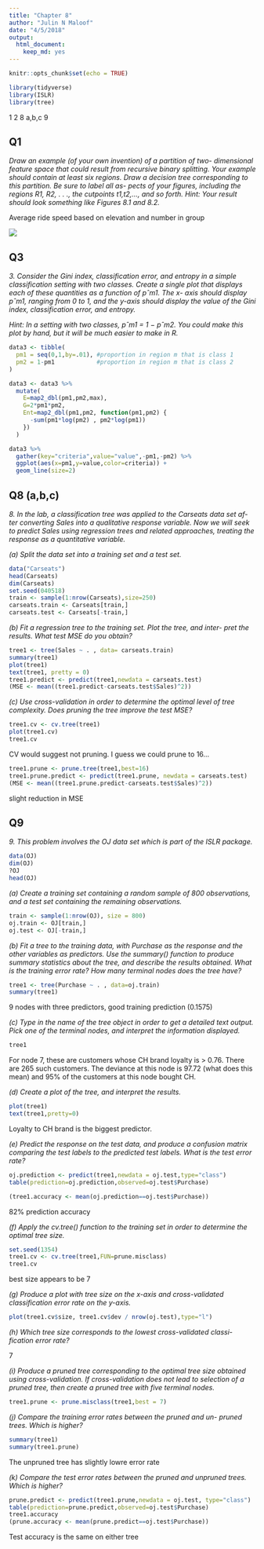 ```yaml
---
title: "Chapter 8"
author: "Julin N Maloof"
date: "4/5/2018"
output: 
  html_document: 
    keep_md: yes
---
```


```r
knitr::opts_chunk$set(echo = TRUE)
```

```r
library(tidyverse)
library(ISLR)
library(tree)
```

1
2
8 a,b,c
9

## Q1

_Draw an example (of your own invention) of a partition of two- dimensional feature space that could result from recursive binary splitting. Your example should contain at least six regions. Draw a decision tree corresponding to this partition. Be sure to label all as- pects of your figures, including the regions R1, R2, . . ., the cutpoints t1,t2,..., and so forth.
Hint: Your result should look something like Figures 8.1 and 8.2._

Average ride speed based on elevation and number in group

![](decisionTree.jpeg)

## Q3

_3. Consider the Gini index, classification error, and entropy in a simple classification setting with two classes. Create a single plot that displays each of these quantities as a function of pˆm1. The x- axis should display pˆm1, ranging from 0 to 1, and the y-axis should display the value of the Gini index, classification error, and entropy._

_Hint: In a setting with two classes, pˆm1 = 1 − pˆm2. You could make this plot by hand, but it will be much easier to make in R._

```r
data3 <- tibble(
  pm1 = seq(0,1,by=.01), #proportion in region m that is class 1
  pm2 = 1-pm1            #proportion in region m that is class 2
)
```

```r
data3 <- data3 %>% 
  mutate(
    E=map2_dbl(pm1,pm2,max),
    G=2*pm1*pm2,
    Ent=map2_dbl(pm1,pm2, function(pm1,pm2) {
      -sum(pm1*log(pm2) , pm2*log(pm1))
    })
  )
```

```r
data3 %>% 
  gather(key="criteria",value="value",-pm1,-pm2) %>%
  ggplot(aes(x=pm1,y=value,color=criteria)) +
  geom_line(size=2)
```

## Q8 (a,b,c)

_8. In the lab, a classification tree was applied to the Carseats data set af- ter converting Sales into a qualitative response variable. Now we will seek to predict Sales using regression trees and related approaches, treating the response as a quantitative variable._

_(a) Split the data set into a training set and a test set._

```r
data("Carseats")
head(Carseats)
dim(Carseats)
set.seed(040518)
train <- sample(1:nrow(Carseats),size=250)
carseats.train <- Carseats[train,]
carseats.test <- Carseats[-train,]
```

_(b) Fit a regression tree to the training set. Plot the tree, and inter- pret the results. What test MSE do you obtain?_

```r
tree1 <- tree(Sales ~ . , data= carseats.train)
summary(tree1)
plot(tree1)
text(tree1, pretty = 0)
tree1.predict <- predict(tree1,newdata = carseats.test)
(MSE <- mean((tree1.predict-carseats.test$Sales)^2))
```

_(c) Use cross-validation in order to determine the optimal level of tree complexity. Does pruning the tree improve the test MSE?_

```r
tree1.cv <- cv.tree(tree1)
plot(tree1.cv)
tree1.cv
```

CV would suggest not pruning.  I guess we could prune to 16...

```r
tree1.prune <- prune.tree(tree1,best=16)
tree1.prune.predict <- predict(tree1.prune, newdata = carseats.test)
(MSE <- mean((tree1.prune.predict-carseats.test$Sales)^2))
```

slight reduction in MSE

## Q9

_9. This problem involves the OJ data set which is part of the ISLR package._

```r
data(OJ)
dim(OJ)
?OJ
head(OJ) 
```


_(a) Create a training set containing a random sample of 800 observations, and a test set containing the remaining observations._

```r
train <- sample(1:nrow(OJ), size = 800)
oj.train <- OJ[train,]
oj.test <- OJ[-train,]
```

_(b) Fit a tree to the training data, with Purchase as the response and the other variables as predictors. Use the summary() function to produce summary statistics about the tree, and describe the results obtained. What is the training error rate? How many terminal nodes does the tree have?_

```r
tree1 <- tree(Purchase ~ . , data=oj.train)
summary(tree1)
```

9 nodes with three predictors, good training prediction (0.1575)

_(c) Type in the name of the tree object in order to get a detailed text output. Pick one of the terminal nodes, and interpret the information displayed._

```r
tree1
```

For node 7, these are customers whose CH brand loyalty is > 0.76.  There are 265 such customers.  The deviance at this node is 97.72 (what does this mean) and 95% of the customers at this node bought CH.

_(d) Create a plot of the tree, and interpret the results._

```r
plot(tree1)
text(tree1,pretty=0)
```

Loyalty to CH brand is the biggest predictor.  

_(e) Predict the response on the test data, and produce a confusion matrix comparing the test labels to the predicted test labels. What is the test error rate?_

```r
oj.prediction <- predict(tree1,newdata = oj.test,type="class")
table(prediction=oj.prediction,observed=oj.test$Purchase)
```

```r
(tree1.accuracy <- mean(oj.prediction==oj.test$Purchase))
```

82% prediction accuracy

_(f) Apply the cv.tree() function to the training set in order to determine the optimal tree size._

```r
set.seed(1354)
tree1.cv <- cv.tree(tree1,FUN=prune.misclass)
tree1.cv
```

best size appears to be 7

_(g) Produce a plot with tree size on the x-axis and cross-validated classification error rate on the y-axis._

```r
plot(tree1.cv$size, tree1.cv$dev / nrow(oj.test),type="l")
```

_(h) Which tree size corresponds to the lowest cross-validated classi- fication error rate?_

7

_(i) Produce a pruned tree corresponding to the optimal tree size obtained using cross-validation. If cross-validation does not lead to selection of a pruned tree, then create a pruned tree with five terminal nodes._

```r
tree1.prune <- prune.misclass(tree1,best = 7)
```

_(j) Compare the training error rates between the pruned and un- pruned trees. Which is higher?_

```r
summary(tree1)
summary(tree1.prune)
```

The unpruned tree has slightly lowre error rate

_(k) Compare the test error rates between the pruned and unpruned trees. Which is higher?_

```r
prune.predict <- predict(tree1.prune,newdata = oj.test, type="class")
table(prediction=prune.predict,observed=oj.test$Purchase)
tree1.accuracy
(prune.accuracy <- mean(prune.predict==oj.test$Purchase))
```

Test accuracy is the same on either tree

